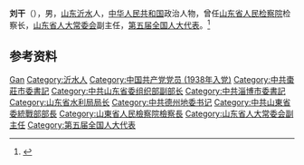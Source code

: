 {{Otheruses|other=名为刘-{干}-的其他人物|刘干}}

'''刘干'''（{{bd|1914年||1989年|}}），男，[[山东|山东]][[沂水|沂水]]人，[[中华人民共和国|中华人民共和国]]政治人物，曾任[[山东省人民检察院|山东省人民检察院]]检察长，[[山东省人大常委会|山东省人大常委会]]副主任，[[第五届全国人大代表|第五届全国人大代表]]。<ref>{{Cite book|title=中华人民共和国职官志|author=何虎生, 李耀东, 向常福主编|publisher=中国社会出版社|year=2003|isbn=9787800883934|location=北京|pages=}}</ref>

== 参考资料 ==
{{reflist}}

{{中国人物小作品}}

{{Authority control}}
{{DEFAULTSORT:Liu刘}}
[[Category:刘姓|Gan]]
[[Category:沂水人|Category:沂水人]]
[[Category:中国共产党党员_(1938年入党)|Category:中国共产党党员 (1938年入党)]]
[[Category:中共棗莊市委書記|Category:中共棗莊市委書記]]
[[Category:中共山东省委组织部副部长|Category:中共山东省委组织部副部长]]
[[Category:中共淄博市委書記|Category:中共淄博市委書記]]
[[Category:山东省水利局局长|Category:山东省水利局局长]]
[[Category:中共德州地委书记|Category:中共德州地委书记]]
[[Category:中共山東省委統戰部部長|Category:中共山東省委統戰部部長]]
[[Category:山東省人民檢察院檢察長|Category:山東省人民檢察院檢察長]]
[[Category:山东省人大常委会副主任|Category:山东省人大常委会副主任]]
[[Category:第五届全国人大代表|Category:第五届全国人大代表]]